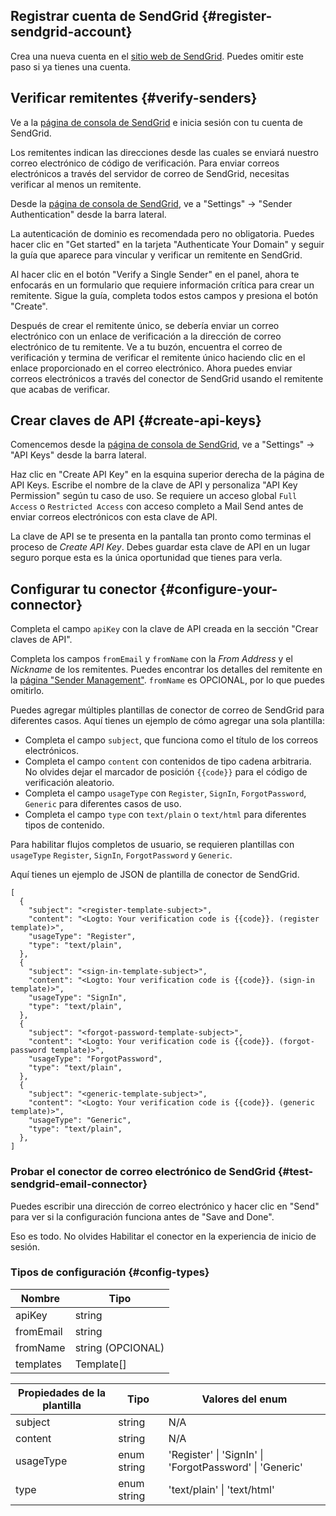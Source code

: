 ## Registrar cuenta de SendGrid \{#register-sendgrid-account}

Crea una nueva cuenta en el [sitio web de SendGrid](https://app.sendgrid.com/). Puedes omitir este paso si ya tienes una cuenta.

## Verificar remitentes \{#verify-senders}

Ve a la [página de consola de SendGrid](https://app.sendgrid.com/) e inicia sesión con tu cuenta de SendGrid.

Los remitentes indican las direcciones desde las cuales se enviará nuestro correo electrónico de código de verificación. Para enviar correos electrónicos a través del servidor de correo de SendGrid, necesitas verificar al menos un remitente.

Desde la [página de consola de SendGrid](https://app.sendgrid.com/), ve a "Settings" -> "Sender Authentication" desde la barra lateral.

La autenticación de dominio es recomendada pero no obligatoria. Puedes hacer clic en "Get started" en la tarjeta "Authenticate Your Domain" y seguir la guía que aparece para vincular y verificar un remitente en SendGrid.

Al hacer clic en el botón "Verify a Single Sender" en el panel, ahora te enfocarás en un formulario que requiere información crítica para crear un remitente. Sigue la guía, completa todos estos campos y presiona el botón "Create".

Después de crear el remitente único, se debería enviar un correo electrónico con un enlace de verificación a la dirección de correo electrónico de tu remitente. Ve a tu buzón, encuentra el correo de verificación y termina de verificar el remitente único haciendo clic en el enlace proporcionado en el correo electrónico. Ahora puedes enviar correos electrónicos a través del conector de SendGrid usando el remitente que acabas de verificar.

## Crear claves de API \{#create-api-keys}

Comencemos desde la [página de consola de SendGrid](https://app.sendgrid.com/), ve a "Settings" -> "API Keys" desde la barra lateral.

Haz clic en "Create API Key" en la esquina superior derecha de la página de API Keys. Escribe el nombre de la clave de API y personaliza "API Key Permission" según tu caso de uso. Se requiere un acceso global `Full Access` o `Restricted Access` con acceso completo a Mail Send antes de enviar correos electrónicos con esta clave de API.

La clave de API se te presenta en la pantalla tan pronto como terminas el proceso de _Create API Key_. Debes guardar esta clave de API en un lugar seguro porque esta es la única oportunidad que tienes para verla.

## Configurar tu conector \{#configure-your-connector}

Completa el campo `apiKey` con la clave de API creada en la sección "Crear claves de API".

Completa los campos `fromEmail` y `fromName` con la _From Address_ y el _Nickname_ de los remitentes. Puedes encontrar los detalles del remitente en la [página "Sender Management"](https://mc.sendgrid.com/senders). `fromName` es OPCIONAL, por lo que puedes omitirlo.

Puedes agregar múltiples plantillas de conector de correo de SendGrid para diferentes casos. Aquí tienes un ejemplo de cómo agregar una sola plantilla:

- Completa el campo `subject`, que funciona como el título de los correos electrónicos.
- Completa el campo `content` con contenidos de tipo cadena arbitraria. No olvides dejar el marcador de posición `{{code}}` para el código de verificación aleatorio.
- Completa el campo `usageType` con `Register`, `SignIn`, `ForgotPassword`, `Generic` para diferentes casos de uso.
- Completa el campo `type` con `text/plain` o `text/html` para diferentes tipos de contenido.

Para habilitar flujos completos de usuario, se requieren plantillas con `usageType` `Register`, `SignIn`, `ForgotPassword` y `Generic`.

Aquí tienes un ejemplo de JSON de plantilla de conector de SendGrid.

```jsonc
[
  {
    "subject": "<register-template-subject>",
    "content": "<Logto: Your verification code is {{code}}. (register template)>",
    "usageType": "Register",
    "type": "text/plain",
  },
  {
    "subject": "<sign-in-template-subject>",
    "content": "<Logto: Your verification code is {{code}}. (sign-in template)>",
    "usageType": "SignIn",
    "type": "text/plain",
  },
  {
    "subject": "<forgot-password-template-subject>",
    "content": "<Logto: Your verification code is {{code}}. (forgot-password template)>",
    "usageType": "ForgotPassword",
    "type": "text/plain",
  },
  {
    "subject": "<generic-template-subject>",
    "content": "<Logto: Your verification code is {{code}}. (generic template)>",
    "usageType": "Generic",
    "type": "text/plain",
  },
]
```

### Probar el conector de correo electrónico de SendGrid \{#test-sendgrid-email-connector}

Puedes escribir una dirección de correo electrónico y hacer clic en "Send" para ver si la configuración funciona antes de "Save and Done".

Eso es todo. No olvides <MainSiteUrl href="/connectors/email-connectors/#enable-email-sign-up-or-sign-in">Habilitar el conector en la experiencia de inicio de sesión</MainSiteUrl>.

### Tipos de configuración \{#config-types}

| Nombre    | Tipo              |
| --------- | ----------------- |
| apiKey    | string            |
| fromEmail | string            |
| fromName  | string (OPCIONAL) |
| templates | Template[]        |

| Propiedades de la plantilla | Tipo        | Valores del enum                                        |
| --------------------------- | ----------- | ------------------------------------------------------- |
| subject                     | string      | N/A                                                     |
| content                     | string      | N/A                                                     |
| usageType                   | enum string | 'Register' \| 'SignIn' \| 'ForgotPassword' \| 'Generic' |
| type                        | enum string | 'text/plain' \| 'text/html'                             |
